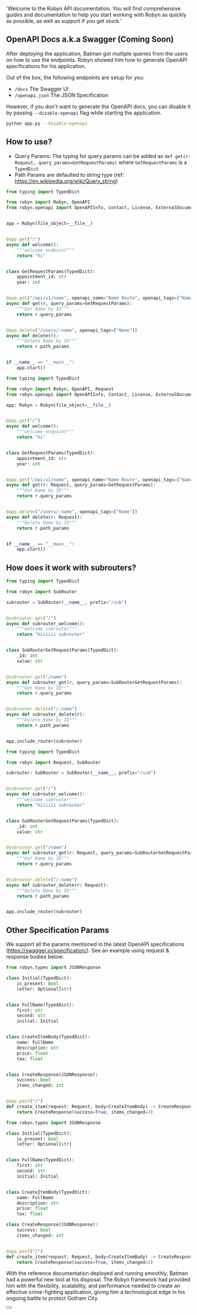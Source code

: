   'Welcome to the Robyn API documentation. You will find comprehensive guides and documentation to help you start working with Robyn as quickly as possible, as well as support if you get stuck.'


## OpenAPI Docs a.k.a Swagger (Coming Soon)

After deploying the application, Batman got multiple queries from the users on how to use the endpoints. Robyn showed him how to generate OpenAPI specifications for his application.

Out of the box, the following endpoints are setup for you:

- `/docs` The Swagger UI
- `/openapi.json` The JSON Specification

However, if you don't want to generate the OpenAPI docs, you can disable it by passing `--disable-openapi` flag while starting the application.

```bash
python app.py --disable-openapi
```

## How to use?

- Query Params: The typing for query params can be added as `def get(r: Request, query_params=GetRequestParams)` where `GetRequestParams` is a `TypedDict`
- Path Params are defaulted to string type (ref: https://en.wikipedia.org/wiki/Query_string)

<CodeGroup title="Basic App">

```python {{ title: 'untyped' }}
from typing import TypedDict

from robyn import Robyn, OpenAPI
from robyn.openapi import OpenAPIInfo, Contact, License, ExternalDocumentation, Components


app = Robyn(file_object=__file__)


@app.get("/")
async def welcome():
    """welcome endpoint"""
    return "hi"


class GetRequestParams(TypedDict):
    appointment_id: str
    year: int


@app.get("/api/v1/name", openapi_name="Name Route", openapi_tags=["Name"])
async def get(r, query_params=GetRequestParams):
    """Get Name by ID"""
    return r.query_params


@app.delete("/users/:name", openapi_tags=["Name"])
async def delete(r):
    """Delete Name by ID"""
    return r.path_params


if __name__ == "__main__":
    app.start()
```

```python {{ title: 'typed' }}
from typing import TypedDict

from robyn import Robyn, OpenAPI, Request
from robyn.openapi import OpenAPIInfo, Contact, License, ExternalDocumentation, Components

app: Robyn = Robyn(file_object=__file__)


@app.get("/")
async def welcome():
    """welcome endpoint"""
    return "hi"


class GetRequestParams(TypedDict):
    appointment_id: str
    year: int


@app.get("/api/v1/name", openapi_name="Name Route", openapi_tags=["Name"])
async def get(r: Request, query_params=GetRequestParams):
    """Get Name by ID"""
    return r.query_params


@app.delete("/users/:name", openapi_tags=["Name"])
async def delete(r: Request):
    """Delete Name by ID"""
    return r.path_params


if __name__ == "__main__":
    app.start()
```

</CodeGroup>

## How does it work with subrouters?

<CodeGroup title="Subrouters">

```python {{ title: 'untyped' }}
from typing import TypedDict

from robyn import SubRouter

subrouter = SubRouter(__name__, prefix="/sub")


@subrouter.get("/")
async def subrouter_welcome():
    """welcome subrouter"""
    return "hiiiiii subrouter"


class SubRouterGetRequestParams(TypedDict):
    _id: int
    value: str


@subrouter.get("/name")
async def subrouter_get(r, query_params=SubRouterGetRequestParams):
    """Get Name by ID"""
    return r.query_params


@subrouter.delete("/:name")
async def subrouter_delete(r):
    """Delete Name by ID"""
    return r.path_params


app.include_router(subrouter)
```

```python {{ title: 'typed' }}
from typing import TypedDict

from robyn import Request, SubRouter

subrouter: SubRouter = SubRouter(__name__, prefix="/sub")


@subrouter.get("/")
async def subrouter_welcome():
    """welcome subrouter"""
    return "hiiiiii subrouter"


class SubRouterGetRequestParams(TypedDict):
    _id: int
    value: str


@subrouter.get("/name")
async def subrouter_get(r: Request, query_params=SubRouterGetRequestParams):
    """Get Name by ID"""
    return r.query_params


@subrouter.delete("/:name")
async def subrouter_delete(r: Request):
    """Delete Name by ID"""
    return r.path_params


app.include_router(subrouter)
```

</CodeGroup>

## Other Specification Params

We support all the params mentioned in the latest OpenAPI specifications (https://swagger.io/specification/). See an example using request & response bodies below:

<CodeGroup title="Request & Response Body">

```python {{ title: 'untyped' }}
from robyn.types import JSONResponse

class Initial(TypedDict):
    is_present: bool
    letter: Optional[str]


class FullName(TypedDict):
    first: str
    second: str
    initial: Initial


class CreateItemBody(TypedDict):
    name: FullName
    description: str
    price: float
    tax: float


class CreateResponse(JSONResponse):
    success: bool
    items_changed: int


@app.post("/")
def create_item(request: Request, body=CreateItemBody) -> CreateResponse:
    return CreateResponse(success=True, items_changed=2)
```

```python {{ title: 'typed' }}
from robyn.types import JSONResponse

class Initial(TypedDict):
    is_present: bool
    letter: Optional[str]


class FullName(TypedDict):
    first: str
    second: str
    initial: Initial


class CreateItemBody(TypedDict):
    name: FullName
    description: str
    price: float
    tax: float

class CreateResponse(JSONResponse):
    success: bool
    items_changed: int


@app.post("/")
def create_item(request: Request, body=CreateItemBody) -> CreateResponse:
    return CreateResponse(success=True, items_changed=2)
```

</CodeGroup>

With the reference documentation deployed and running smoothly, Batman had a powerful new tool at his disposal. The Robyn framework had provided him with the flexibility, scalability, and performance needed to create an effective crime-fighting application, giving him a technological edge in his ongoing battle to protect Gotham City.


<div className="not-prose">
  <Button
    href="/documentation/example_app/templates"
    variant="text"
    arrow="right"
    children="Templates"
  />
</div>



